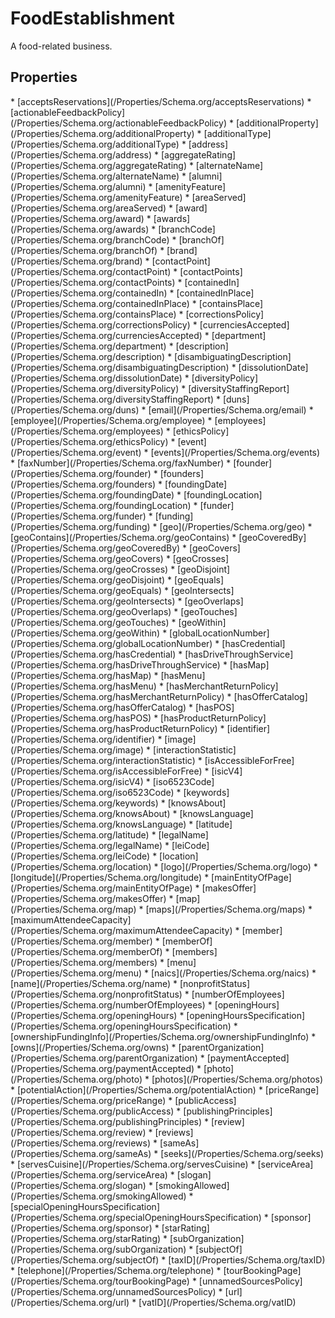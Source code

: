   
# FoodEstablishment

A food-related business.

## Properties

<Grid>
* [acceptsReservations](/Properties/Schema.org/acceptsReservations)
* [actionableFeedbackPolicy](/Properties/Schema.org/actionableFeedbackPolicy)
* [additionalProperty](/Properties/Schema.org/additionalProperty)
* [additionalType](/Properties/Schema.org/additionalType)
* [address](/Properties/Schema.org/address)
* [aggregateRating](/Properties/Schema.org/aggregateRating)
* [alternateName](/Properties/Schema.org/alternateName)
* [alumni](/Properties/Schema.org/alumni)
* [amenityFeature](/Properties/Schema.org/amenityFeature)
* [areaServed](/Properties/Schema.org/areaServed)
* [award](/Properties/Schema.org/award)
* [awards](/Properties/Schema.org/awards)
* [branchCode](/Properties/Schema.org/branchCode)
* [branchOf](/Properties/Schema.org/branchOf)
* [brand](/Properties/Schema.org/brand)
* [contactPoint](/Properties/Schema.org/contactPoint)
* [contactPoints](/Properties/Schema.org/contactPoints)
* [containedIn](/Properties/Schema.org/containedIn)
* [containedInPlace](/Properties/Schema.org/containedInPlace)
* [containsPlace](/Properties/Schema.org/containsPlace)
* [correctionsPolicy](/Properties/Schema.org/correctionsPolicy)
* [currenciesAccepted](/Properties/Schema.org/currenciesAccepted)
* [department](/Properties/Schema.org/department)
* [description](/Properties/Schema.org/description)
* [disambiguatingDescription](/Properties/Schema.org/disambiguatingDescription)
* [dissolutionDate](/Properties/Schema.org/dissolutionDate)
* [diversityPolicy](/Properties/Schema.org/diversityPolicy)
* [diversityStaffingReport](/Properties/Schema.org/diversityStaffingReport)
* [duns](/Properties/Schema.org/duns)
* [email](/Properties/Schema.org/email)
* [employee](/Properties/Schema.org/employee)
* [employees](/Properties/Schema.org/employees)
* [ethicsPolicy](/Properties/Schema.org/ethicsPolicy)
* [event](/Properties/Schema.org/event)
* [events](/Properties/Schema.org/events)
* [faxNumber](/Properties/Schema.org/faxNumber)
* [founder](/Properties/Schema.org/founder)
* [founders](/Properties/Schema.org/founders)
* [foundingDate](/Properties/Schema.org/foundingDate)
* [foundingLocation](/Properties/Schema.org/foundingLocation)
* [funder](/Properties/Schema.org/funder)
* [funding](/Properties/Schema.org/funding)
* [geo](/Properties/Schema.org/geo)
* [geoContains](/Properties/Schema.org/geoContains)
* [geoCoveredBy](/Properties/Schema.org/geoCoveredBy)
* [geoCovers](/Properties/Schema.org/geoCovers)
* [geoCrosses](/Properties/Schema.org/geoCrosses)
* [geoDisjoint](/Properties/Schema.org/geoDisjoint)
* [geoEquals](/Properties/Schema.org/geoEquals)
* [geoIntersects](/Properties/Schema.org/geoIntersects)
* [geoOverlaps](/Properties/Schema.org/geoOverlaps)
* [geoTouches](/Properties/Schema.org/geoTouches)
* [geoWithin](/Properties/Schema.org/geoWithin)
* [globalLocationNumber](/Properties/Schema.org/globalLocationNumber)
* [hasCredential](/Properties/Schema.org/hasCredential)
* [hasDriveThroughService](/Properties/Schema.org/hasDriveThroughService)
* [hasMap](/Properties/Schema.org/hasMap)
* [hasMenu](/Properties/Schema.org/hasMenu)
* [hasMerchantReturnPolicy](/Properties/Schema.org/hasMerchantReturnPolicy)
* [hasOfferCatalog](/Properties/Schema.org/hasOfferCatalog)
* [hasPOS](/Properties/Schema.org/hasPOS)
* [hasProductReturnPolicy](/Properties/Schema.org/hasProductReturnPolicy)
* [identifier](/Properties/Schema.org/identifier)
* [image](/Properties/Schema.org/image)
* [interactionStatistic](/Properties/Schema.org/interactionStatistic)
* [isAccessibleForFree](/Properties/Schema.org/isAccessibleForFree)
* [isicV4](/Properties/Schema.org/isicV4)
* [iso6523Code](/Properties/Schema.org/iso6523Code)
* [keywords](/Properties/Schema.org/keywords)
* [knowsAbout](/Properties/Schema.org/knowsAbout)
* [knowsLanguage](/Properties/Schema.org/knowsLanguage)
* [latitude](/Properties/Schema.org/latitude)
* [legalName](/Properties/Schema.org/legalName)
* [leiCode](/Properties/Schema.org/leiCode)
* [location](/Properties/Schema.org/location)
* [logo](/Properties/Schema.org/logo)
* [longitude](/Properties/Schema.org/longitude)
* [mainEntityOfPage](/Properties/Schema.org/mainEntityOfPage)
* [makesOffer](/Properties/Schema.org/makesOffer)
* [map](/Properties/Schema.org/map)
* [maps](/Properties/Schema.org/maps)
* [maximumAttendeeCapacity](/Properties/Schema.org/maximumAttendeeCapacity)
* [member](/Properties/Schema.org/member)
* [memberOf](/Properties/Schema.org/memberOf)
* [members](/Properties/Schema.org/members)
* [menu](/Properties/Schema.org/menu)
* [naics](/Properties/Schema.org/naics)
* [name](/Properties/Schema.org/name)
* [nonprofitStatus](/Properties/Schema.org/nonprofitStatus)
* [numberOfEmployees](/Properties/Schema.org/numberOfEmployees)
* [openingHours](/Properties/Schema.org/openingHours)
* [openingHoursSpecification](/Properties/Schema.org/openingHoursSpecification)
* [ownershipFundingInfo](/Properties/Schema.org/ownershipFundingInfo)
* [owns](/Properties/Schema.org/owns)
* [parentOrganization](/Properties/Schema.org/parentOrganization)
* [paymentAccepted](/Properties/Schema.org/paymentAccepted)
* [photo](/Properties/Schema.org/photo)
* [photos](/Properties/Schema.org/photos)
* [potentialAction](/Properties/Schema.org/potentialAction)
* [priceRange](/Properties/Schema.org/priceRange)
* [publicAccess](/Properties/Schema.org/publicAccess)
* [publishingPrinciples](/Properties/Schema.org/publishingPrinciples)
* [review](/Properties/Schema.org/review)
* [reviews](/Properties/Schema.org/reviews)
* [sameAs](/Properties/Schema.org/sameAs)
* [seeks](/Properties/Schema.org/seeks)
* [servesCuisine](/Properties/Schema.org/servesCuisine)
* [serviceArea](/Properties/Schema.org/serviceArea)
* [slogan](/Properties/Schema.org/slogan)
* [smokingAllowed](/Properties/Schema.org/smokingAllowed)
* [specialOpeningHoursSpecification](/Properties/Schema.org/specialOpeningHoursSpecification)
* [sponsor](/Properties/Schema.org/sponsor)
* [starRating](/Properties/Schema.org/starRating)
* [subOrganization](/Properties/Schema.org/subOrganization)
* [subjectOf](/Properties/Schema.org/subjectOf)
* [taxID](/Properties/Schema.org/taxID)
* [telephone](/Properties/Schema.org/telephone)
* [tourBookingPage](/Properties/Schema.org/tourBookingPage)
* [unnamedSourcesPolicy](/Properties/Schema.org/unnamedSourcesPolicy)
* [url](/Properties/Schema.org/url)
* [vatID](/Properties/Schema.org/vatID)
</Grid>

